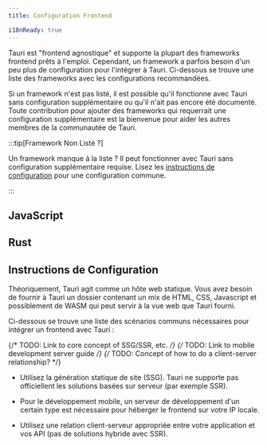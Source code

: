 ```yaml
---
title: Configuration Frontend

i18nReady: true
---
```



Tauri est "frontend agnostique" et supporte la plupart des frameworks frontend prêts à l'emploi. Cependant, un framework a parfois besoin d'un peu plus de configuration pour l'intégrer à Tauri. Ci-dessous se trouve une liste des frameworks avec les configurations recommandées.

Si un framework n'est pas listé, il est possible qu'il fonctionne avec Tauri sans configuration supplémentaire ou qu'il n'ait pas encore été documenté. Toute contribution pour ajouter des frameworks qui requerrait une configuration supplémentaire est la bienvenue pour aider les autres membres de la communautée de Tauri.

:::tip[Framework Non Listé ?]

Un framework manque à la liste ? Il peut fonctionner avec Tauri sans configuration supplémentaire requise. Lisez les [instructions de configuration](#instructions-de-configuration) pour une configuration commune.

:::

## JavaScript

<CardGrid>
  <LinkCard title="Next.js" href="/fr/start/frontend/nextjs/" />
  <LinkCard title="Nuxt" href="/fr/start/frontend/nuxt/" />
  <LinkCard title="Qwik" href="/fr/start/frontend/qwik/" />
  <LinkCard title="Svelte" href="/fr/start/frontend/sveltekit/" />
  <LinkCard title="Vite" href="/fr/start/frontend/vite/" />
</CardGrid>

## Rust

<CardGrid>
  <LinkCard title="Leptos" href="/fr/start/frontend/leptos/" />
  <LinkCard title="Trunk" href="/fr/start/frontend/trunk/" />
</CardGrid>

## Instructions de Configuration

Théoriquement, Tauri agit comme un hôte web statique. Vous avez besoin de fournir à Tauri un dossier contenant un mix de HTML, CSS, Javascript et possiblement de WASM qui peut servir à la vue web que Tauri fourni.

Ci-dessous se trouve une liste des scénarios communs nécessaires pour intégrer un frontend avec Tauri :

{/* TODO: Link to core concept of SSG/SSR, etc. */}
{/* TODO: Link to mobile development server guide */}
{/* TODO: Concept of how to do a client-server relationship? */}

- Utilisez la génération statique de site (SSG). Tauri ne supporte pas officiellent les solutions basées sur serveur (par exemple SSR).
- Pour le développement mobile, un serveur de développement d'un certain type est nécessaire pour héberger le frontend sur votre IP locale.

- Utilisez une relation client-serveur appropriée entre votre application et vos API (pas de solutions hybride avec SSR).

